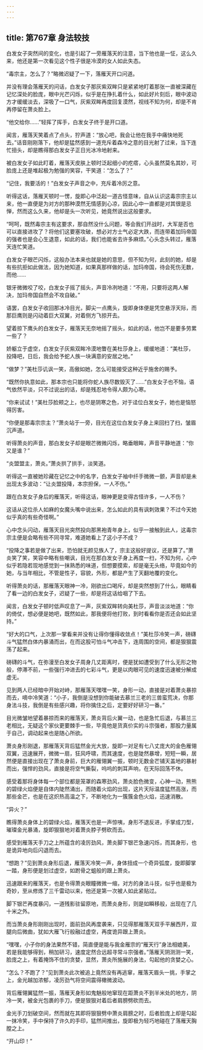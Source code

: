 ```yaml
---
---
---
```

title: 第767章 身法较技
---



白发女子突然间的变化，也是引起了一旁雁落天的注意，当下他也是一怔，这么久来，他还是第一次看见这个性子很是冷漠的女人如此失态。

“毒宗主，怎么了？”略微迟疑了一下，落雁天开口问道。

并没有理会落雁天的问话，白发女子那灰紫双眸只是紧紧地盯着那张一直被深藏在记忆深处的脸庞，眼中光芒闪烁，似乎是在挣扎着什么，如此好片刻后，眼中波动方才缓缓淡去，深吸了一口气，灰紫双眸再度回复漠然，视线不知为何，却是不肯再停留在萧炎脸上。

“他交给你……”轻挥了挥手，白发女子终于是开口道。

闻言，雁落天笑着点了点头，狞声道：“放心吧，我会让他在我手中痛快地死去。”话音刚刚落下，他却是猛然感到一道充斥着森冷之意的目光射了过来，当下连忙扭头，却是瞧得那白发女子正日光冰冷地射来。

被白发女子如此盯着，雁落天皮肤上顿时泛起细小的疙瘩，心头虽然莫名其妙，可脸庞上还是堆起极为勉强的笑容，干笑道：“怎么了？”

“记住，我要活的！”白发女子声音之中，充斥着冷厉之意。

听得这话，落雁天顿时一愣，旋即心中泛起一道古怪意味，自从认识这毒宗宗主以来，他一直便是为对方的那种漠然无情感到心凉，因此心中一直都是对其很是忌惮，然而这么久来，他却是头一次听见，她竟然说出这般要求。

“呵呵，既然毒宗主有这要求，那自然没什么问题，等会我们开战时，大军是否也可以直接进攻了？将他们这要塞攻破，想必对方士气必定大跌，而连带着加玛帝国的强者也是会心生退意，如此的话，我们也能省去许多麻烦。”心头念头转过，雁落天连忙笑道。

白发女子眼芒闪烁，这般办法本来也就是她的意思，但不知为何，此刻的她，却是有些抗拒如此做法，因为她知道，如果真那样做的话，加玛帝国，待会死伤无数，而他……

银牙微微咬了咬，白发女子摇了摇头，声音冷冽地道：“不用，只要将这两人解决，加玛帝国自然会不攻自破。”

语罢，白发女子收回那冰冷目光，脚尖一点鹰头，旋即身体便是凭空悬浮天际，而那巨鹰则是闪动着巨大双翼，对着侧方飞掠开去。

望着掠下鹰头的白发女子，雁落天无奈地摇了摇头，如此的话，他岂不是要多劳累一些了？

娇躯立于虚空，白发女子灰紫双眸冷漠地瞥在美杜莎身上，缓缓地道：“美杜莎，投降吧，日后，我会给予蛇人族一块满意的安居之地。”

“做梦？”美杜莎讥讽一笑，高傲如她，怎么可能接受这种近乎施舍的赐予。

“既然你执意如此，那本宗也只能将你蛇人族尽数毁灭了……”白发女子也不恼，语气依然平淡，只不过说出的话，却是残忍地令得人颇为心寒。

“你来试试！”美杜莎脸颊之上，也尽是阴寒之色，对于迳位白发女子，她也是恼怒得厉害。

“你便是那毒宗宗主？”萧炎站于一旁，目光在这位白发女子身上来回扫了扫，皱眉沉声道。

听得萧炎的声音，那白发女子却是眼芒微微闪烁，略垂眼眸，声音平静地道：“你又是谁？”

“炎盟盟主，萧炎。”萧炎拱了拱手，淡笑道。

听得这一直被她珍藏在记忆之中的名字，白发女子袖中纤手微微一颤，声音却是未出现太多波动：“让炎盟投降，本宗担保，一人不伤。”

跟在白发女子身后的雁落天，听得这话，眼神更是变得古怪许多，一人不伤？

这话从这位杀人如麻的女魔头嘴中说出来，怎么如此的具有讽刺效果？不过今天她似乎真的有些奇怪啊。”

心中念头闪动，雁落天目光突然投向那黑袍青年身上，似乎一接触到此人，这毒宗宗主便是会略有些不同寻常，难道她看上了这小子不成？

“投降之事若是做了出来，恐怕就无颜见族人了，宗主这般好提议，还是算了。”萧炎笑了笑，笑容中略有些嘲讽，目光在那白发女子身上再度一扫，不知为何，心中似乎若隐若现地感觉到一抹熟悉的味道，但想要摸索，却是毫无头络，毕竟如今的她，与当年相比，不管是性子，容貌，外形，都是产生了天翻地覆的变化。

听得萧炎的话，那雁落天眼神一冷，刚欲出口喝斥，却是突然想到了什么，眼睛看了看一边的白发女子，迟疑了一些，却是将这话给咽了下去。

闻言，白发女子顿时低声叹息了一声，灰紫双眸转向美杜莎，声音淡淡地道：“你的倚仗，想必便是她吧，既然如此，那我便将他打败，到时看看你是否还会如此坚持。”

“好大的口气，上次那一掌看来并没有让得你懂得收敛点！”美杜莎冷笑一声，磅礴斗气猛然白体内暴涌而出，在而这股可怕斗气冲击下，连周围的空间，都是狠狠震荡了起来。

磅礴的斗气，在弥漫至白发女子周身几丈距离时，便是犹如遭受到了什么无形之物般，停滞不前，一些强行冲进去的七彩斗气，更是以肉眼可见的速度迅速被分解成虚无。

见到两人已经暗中开始对峙，那雁落天嘿嘿一笑，身形一动，直接是对着萧炎暴掠而去，嘀中冷笑道：“小子，我倒是没想到你能破去慕兰三老的三兽蛮荒决，你那身法斗技，我倒是有些感兴趣，将你擒住之后，定要好好研习一番。”

目光微皱地望着暴掠而来的雁落天，萧炎背后火翼一动，也是急忙后退，与慕兰三老相比，无疑这个家伙更要棘手一些，毕竟他是货真价实的斗宗强者，那股力量属于自己，调动起来也是随心所欲。

萧炎身形刚退，那雁落天背后猛然金光大放，旋即一对足有七八丈庞大的金色雁翎双翼，迅速展开，微微一扇，狂风呼啸，而其速度，也是陡然暴增，短短一瞬，居然便是直接出现在了萧炎身前，巨大的雁翎翼一振，顿时无数金芒铺天盖地的暴射而出，强悍的劲风，直接是将空气撕裂，呜呜的刺耳声响，在天际回荡不休。

感受着那将身体每一个部位都是笼罩的森寒劲风，萧炎脸色微变，心神一动，熊熊的碧绿火焰便是自体内陡然涌出，而随着火焰的出现，这片天际温度猛然高涨，而那些金芒，也是在这炽热高温之下，不断地化为一簇簇金色火焰，迅速消散。

“异火？”

瞧得萧炎身体上的碧绿火焰，雁落天也是一声惊咦，身形不退反进，手掌成刀型，璀璨金光暴涌，旋即狠狠地对着萧炎脖子劈砍而去。

感受到雁落天手刀之上所蕴含的凌厉劲风，萧炎脚下银芒急速闪烁，而其身形，也是诡异地向后闪退而去。

“想跑？”见到萧炎身形后退，雁落天冷笑一声，身体扭成一个奇异弧度，旋即脚掌一踏，身形便是划过虚空，如跗骨之蛆般的跟上萧炎。

迅速跟来的雁落天，也是令得萧炎眼瞳微微一缩，对方的身法斗技，似乎也是极为奇妙，至从修炼了三千雷动以来，他还是第一次被人如此紧贴过。

脚下银芒再度暴闪，一道残影驻留原地，而萧炎身形，则是如瞬移般，出现在了几十米之外。

而当萧炎身形刚刚出现时，面前劲风再度袭来，只见得那雁落天双手平展西开，双腿向后微曲，犹如大雁飞行般融过虚空，再度诡异跟上萧炎。

“嘿嘿，小子你的身法果然不错，简直便是能与我金雁宗的“雁天行”身法相媲美，若是我能够得到，稍加研习，速度定然合远超寻常斗宗强者。”落雁天阴测测一笑，脸庞之上，有着掩饰不住的贪婪，显然，萧炎所施展的身法，勾起他的贪婪之心。

“怎么？不跑了？”见到萧炎此次被追上竟然没有再逃窜，雁落天眉头一挑，手掌之上，金光越加浓郁，凌厉劲气将空间震得橄微波动。

背后雁翎翼猛然一振，落雁天身形如鬼魅般地窜现在距萧炎不到半米处的地方，阴冷一笑，被金光包裹的手刀，便是狠狠对着后者肩膀劈砍而去。

金光手刀划破空间，然而就在其即将狠狠劈中萧炎肩膀之时，后者脸庞上却是勾起一抹冷笑，手中保持了许久的手印，猛然间推出，旋即极为轻巧地碰在了落雁天胸膛之上。

“开山印！”